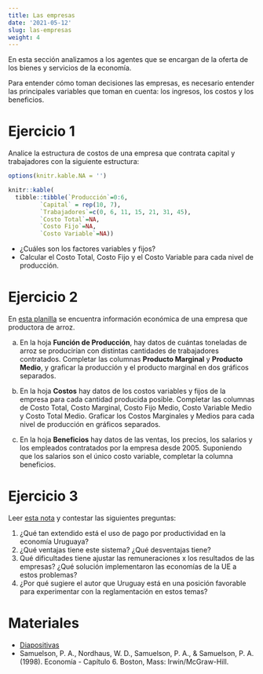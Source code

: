 ```yaml
---
title: Las empresas
date: '2021-05-12'
slug: las-empresas
weight: 4
---
```


En esta sección analizamos a los agentes que se encargan de la oferta de los bienes y servicios de la economía. 

Para entender cómo toman decisiones las empresas, es necesario entender las principales variables que toman en cuenta: los ingresos, los costos y los beneficios.




# Ejercicio 1 

Analice la estructura de costos de una empresa que contrata capital y trabajadores con la siguiente estructura:

```r

options(knitr.kable.NA = '')

knitr::kable(
  tibble::tibble(`Producción`=0:6,
         `Capital` = rep(10, 7),
         `Trabajadores`=c(0, 6, 11, 15, 21, 31, 45),
         `Costo Total`=NA,
         `Costo Fijo`=NA,
         `Costo Variable`=NA))

```


- ¿Cuáles son los factores variables y fijos?
- Calcular el Costo Total, Costo Fijo y el Costo Variable para cada nivel de producción.

# Ejercicio 2

En [esta planilla](https://docs.google.com/spreadsheets/d/1haqSHV89zGkzHPeDg2iDPXjnahR2-ULGC9rlpaHyWfk/edit?usp=sharing) se encuentra información económica de una empresa que productora de arroz.

a) En la hoja __Función de Producción__, hay datos de cuántas toneladas de arroz se producirían con distintas cantidades de trabajadores contratados. Completar las columnas __Producto Marginal__ y __Producto Medio__, y graficar la producción y el producto marginal en dos gráficos separados.

b) En la hoja __Costos__ hay datos de los costos variables y fijos de la empresa para cada cantidad producida posible. Completar las columnas de Costo Total, Costo Marginal, Costo Fijo Medio, Costo Variable Medio y Costo Total Medio. Graficar los Costos Marginales y Medios para cada nivel de producción en gráficos separados.

c) En la hoja __Beneficios__ hay datos de las ventas, los precios, los salarios y los empleados contratados por la empresa desde 2005. Suponiendo que los salarios son el único costo variable, completar la columna beneficios.




# Ejercicio 3



Leer [esta nota](https://ladiaria.com.uy/articulo/2010/5/salarios-productividad-y-poder/) y contestar las siguientes preguntas:

1) ¿Qué tan extendido está el uso de pago por productividad en la economía Uruguaya?
2) ¿Qué ventajas tiene este sistema? ¿Qué desventajas tiene?
4) Qué dificultades tiene ajustar las remuneraciones x los resultados de las empresas? ¿Qué solución implementaron las economías de la UE a estos problemas?
5) ¿Por qué sugiere el autor que Uruguay está en una posición favorable para experimentar con la reglamentación en estos temas?


# Materiales

- [Diapositivas](https://produccion--diapos-econ.netlify.com)
- Samuelson, P. A., Nordhaus, W. D., Samuelson, P. A., & Samuelson, P. A. (1998). Economía - Capítulo 6. Boston, Mass: Irwin/McGraw-Hill.